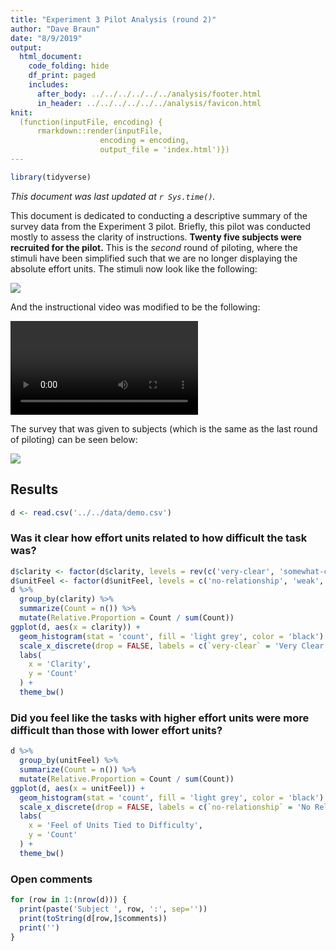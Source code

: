 ```yaml
---
title: "Experiment 3 Pilot Analysis (round 2)"
author: "Dave Braun"
date: "8/9/2019"
output: 
  html_document:
    code_folding: hide
    df_print: paged
    includes:
      after_body: ../../../../../../analysis/footer.html
      in_header: ../../../../../../analysis/favicon.html
knit:
  (function(inputFile, encoding) {
      rmarkdown::render(inputFile,
                    encoding = encoding,
                    output_file = 'index.html')})
---
```


```r
library(tidyverse)
```


*This document was last updated at `r Sys.time()`.*

This document is dedicated to conducting a descriptive summary of the survey data from the Experiment 3 pilot. Briefly, this pilot was conducted mostly to assess the clarity of instructions. **Twenty five subjects were recruited for the pilot.** This is the *second* round of piloting, where the stimuli have been simplified such that we are no longer displaying the absolute effort units. The stimuli now look like the following:

<img src='exp3Stimuli.png'>

And the instructional video was modified to be the following:

<video controls>
  <source src='../../../dst/exp3Dst.mp4' type = 'video/mp4'>
</video>

The survey that was given to subjects (which is the same as the last round of piloting) can be seen below:  

<img src='exp3Survey.png'>

## Results

```r
d <- read.csv('../../data/demo.csv')
```

### Was it clear how effort units related to how difficult the task was?

```r
d$clarity <- factor(d$clarity, levels = rev(c('very-clear', 'somewhat-clear', 'neutral', 'somewhat-unclear', 'very-unclear')))
d$unitFeel <- factor(d$unitFeel, levels = c('no-relationship', 'weak', 'moderate', 'strong'))
d %>% 
  group_by(clarity) %>% 
  summarize(Count = n()) %>% 
  mutate(Relative.Proportion = Count / sum(Count))
ggplot(d, aes(x = clarity)) +
  geom_histogram(stat = 'count', fill = 'light grey', color = 'black') +
  scale_x_discrete(drop = FALSE, labels = c(`very-clear` = 'Very Clear', `somewhat-clear` = 'Somewhat Clear', `neutral` = 'Neutral', `somewhat-unclear` = 'Somewhat Unclear', `very-unclear` = 'Very Unclear')) +
  labs(
    x = 'Clarity', 
    y = 'Count'
  ) + 
  theme_bw()
```


### Did you feel like the tasks with higher effort units were more difficult than those with lower effort units?

```r
d %>% 
  group_by(unitFeel) %>% 
  summarize(Count = n()) %>% 
  mutate(Relative.Proportion = Count / sum(Count))
ggplot(d, aes(x = unitFeel)) +
  geom_histogram(stat = 'count', fill = 'light grey', color = 'black') +
  scale_x_discrete(drop = FALSE, labels = c(`no-relationship` = 'No Relationship', `weak` = 'Weak', `moderate` = 'Moderate', `strong` = 'Strong')) +
  labs(
    x = 'Feel of Units Tied to Difficulty', 
    y = 'Count'
  ) + 
  theme_bw()
```


### Open comments

```r
for (row in 1:(nrow(d))) {
  print(paste('Subject ', row, ':', sep=''))
  print(toString(d[row,]$comments))
  print('')
}
```













